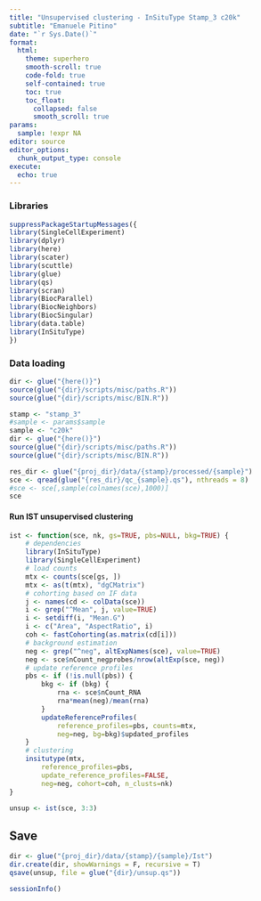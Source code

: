 ```yaml
---
title: "Unsupervised clustering - InSituType Stamp_3 c20k"
subtitle: "Emanuele Pitino"
date: "`r Sys.Date()`"
format: 
  html:
    theme: superhero
    smooth-scroll: true
    code-fold: true
    self-contained: true
    toc: true
    toc_float: 
      collapsed: false
      smooth_scroll: true
params:
  sample: !expr NA
editor: source
editor_options: 
  chunk_output_type: console
execute:
  echo: true
---
```


### Libraries

```r
suppressPackageStartupMessages({
library(SingleCellExperiment)
library(dplyr)
library(here)
library(scater)
library(scuttle)
library(glue)
library(qs)
library(scran)
library(BiocParallel)
library(BiocNeighbors)
library(BiocSingular)
library(data.table)
library(InSituType)
})
```

### Data loading

```r
dir <- glue("{here()}")
source(glue("{dir}/scripts/misc/paths.R"))
source(glue("{dir}/scripts/misc/BIN.R"))
```

```r
stamp <- "stamp_3"
#sample <- params$sample
sample <- "c20k"
dir <- glue("{here()}")
source(glue("{dir}/scripts/misc/paths.R"))
source(glue("{dir}/scripts/misc/BIN.R"))

res_dir <- glue("{proj_dir}/data/{stamp}/processed/{sample}")
sce <- qread(glue("{res_dir}/qc_{sample}.qs"), nthreads = 8)
#sce <- sce[,sample(colnames(sce),1000)]
sce 
```


#### Run IST unsupervised clustering

```r
ist <- function(sce, nk, gs=TRUE, pbs=NULL, bkg=TRUE) {
    # dependencies
    library(InSituType)
    library(SingleCellExperiment)
    # load counts
    mtx <- counts(sce[gs, ])
    mtx <- as(t(mtx), "dgCMatrix")
    # cohorting based on IF data
    j <- names(cd <- colData(sce))
    i <- grep("^Mean", j, value=TRUE)
    i <- setdiff(i, "Mean.G")
    i <- c("Area", "AspectRatio", i)
    coh <- fastCohorting(as.matrix(cd[i]))
    # background estimation
    neg <- grep("^neg", altExpNames(sce), value=TRUE)
    neg <- sce$nCount_negprobes/nrow(altExp(sce, neg))
    # update reference profiles
    pbs <- if (!is.null(pbs)) {
        bkg <- if (bkg) {
            rna <- sce$nCount_RNA
            rna*mean(neg)/mean(rna) 
        }
        updateReferenceProfiles(
            reference_profiles=pbs, counts=mtx,
            neg=neg, bg=bkg)$updated_profiles
    }
    # clustering
    insitutype(mtx, 
        reference_profiles=pbs,
        update_reference_profiles=FALSE,
        neg=neg, cohort=coh, n_clusts=nk)
}
```

```r
unsup <- ist(sce, 3:3)
```

## Save
```r
dir <- glue("{proj_dir}/data/{stamp}/{sample}/Ist")
dir.create(dir, showWarnings = F, recursive = T)
qsave(unsup, file = glue("{dir}/unsup.qs"))
```

```r
sessionInfo()
```
